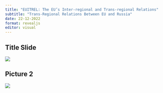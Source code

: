 ```yaml
---
title: "EUITREL: The EU’s Inter-regional and Trans-regional Relations"
subtitle: "Trans-Regional Relations Between EU and Russia"
date: 22-12-2022
format: revealjs
editor: visual
---
```


## Title Slide

![](/lecture/images/Emre Erşen 2022 Autumn/Emre Erşen 2022 Autumn.png)

## Picture 2

![](/lecture/images/Emre Erşen 2022 Autumn/WhatsApp Image 2023-12-10 at 1.00.20 AM.jpeg)
